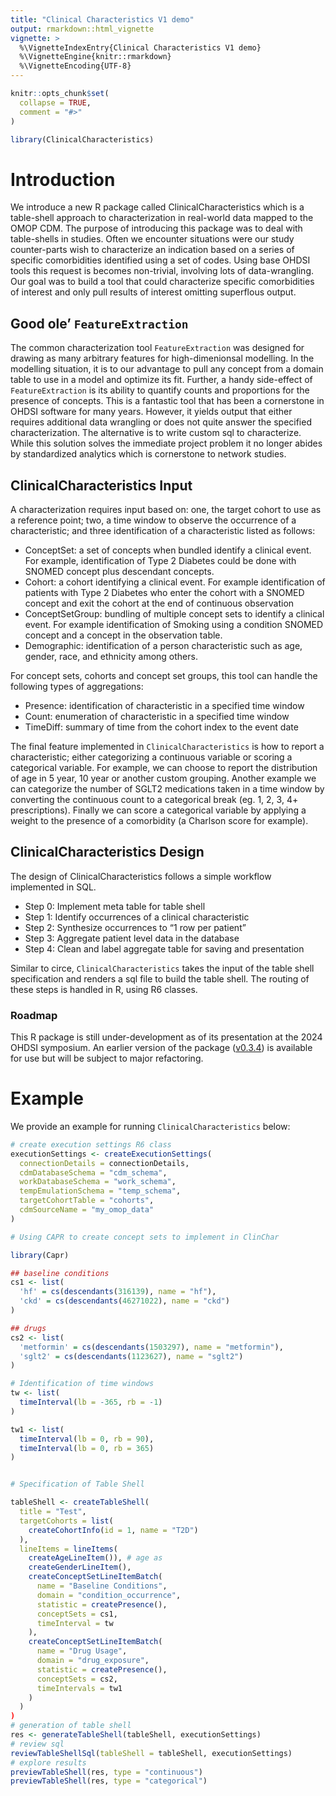 ```yaml
---
title: "Clinical Characteristics V1 demo"
output: rmarkdown::html_vignette
vignette: >
  %\VignetteIndexEntry{Clinical Characteristics V1 demo}
  %\VignetteEngine{knitr::rmarkdown}
  %\VignetteEncoding{UTF-8}
---
```


```r
knitr::opts_chunk$set(
  collapse = TRUE,
  comment = "#>"
)
```

```r
library(ClinicalCharacteristics)
```

# Introduction


We introduce a new R package called ClinicalCharacteristics which is a table-shell approach to characterization in real-world data mapped to the OMOP CDM. The purpose of introducing this package was to deal with table-shells in studies. Often we encounter situations were our study counter-parts wish to characterize an indication based on a series of specific comorbidities identified using a set of codes. Using base OHDSI tools this request is becomes non-trivial, involving lots of data-wrangling. Our goal was to build a tool that could characterize specific comorbidities of interest and only pull results of interest omitting superflous output. 

## Good ole' `FeatureExtraction`

The common characterization tool `FeatureExtraction` was designed for drawing as many arbitrary features for high-dimenionsal modelling. In the modelling situation, it is to our advantage to pull any concept from a domain table to use in a model and optimize its fit. Further, a handy side-effect of `FeatureExtraction` is its ability to quantify counts and proportions for the presence of concepts. This is a fantastic tool that has been a cornerstone in OHDSI software for many years. However, it yields output that either requires additional data wrangling or does not quite answer the specified characterization. The alternative is to write custom sql to characterize. While this solution solves the immediate project problem it no longer abides by standardized analytics which is cornerstone to network studies.


## ClinicalCharacteristics Input

A characterization requires input based on: one, the target cohort to use as a reference point; two, a time window to observe the occurrence of a characteristic; and three identification of a characteristic listed as follows:

- ConceptSet: a set of concepts when bundled identify a clinical event. For example, identification of Type 2 Diabetes could be done with SNOMED concept plus descendant concepts.
- Cohort: a cohort identifying a clinical event. For example identification of patients with Type 2 Diabetes who enter the cohort with a SNOMED concept and exit the cohort at the end of continuous observation
- ConceptSetGroup: bundling of multiple concept sets to identify a clinical event. For example identification of Smoking using a condition SNOMED concept and a concept in the observation table.
- Demographic: identification of a person characteristic such as age, gender, race, and ethnicity among others.

For concept sets, cohorts and concept set groups, this tool can handle the following types of aggregations:

- Presence: identification of characteristic in a specified time window
- Count: enumeration of characteristic in a specified time window
- TimeDiff: summary of time from the cohort index to the event date

The final feature implemented in `ClinicalCharacteristics` is how to report a characteristic; either categorizing a continuous variable or scoring a categorical variable. For example, we can choose to report the distribution of age in 5 year, 10 year or another custom grouping. Another example we can categorize the number of SGLT2 medications taken in a time window by converting the continuous count to a categorical break (eg. 1, 2, 3, 4+ prescriptions). Finally we can score a categorical variable by applying a weight to the presence of a comorbidity (a Charlson score for example).

## ClinicalCharacteristics Design

The design of ClinicalCharacteristics follows a simple workflow implemented in SQL. 

- Step 0: Implement meta table for table shell
- Step 1: Identify occurrences of a clinical characteristic
- Step 2: Synthesize occurrences to "1 row per patient"
- Step 3: Aggregate patient level data in the database
- Step 4: Clean and label aggregate table for saving and presentation

Similar to circe, `ClinicalCharacteristics` takes the input of the table shell specification and renders a sql file to build the table shell. The routing of these steps is handled in R, using R6 classes. 

### Roadmap

This R package is still under-development as of its presentation at the 2024 OHDSI symposium. An earlier version of the package ([v0.3.4](https://github.com/OHDSI/ClinicalCharacteristics)) is available for use but will be subject to major refactoring.



# Example

We provide an example for running `ClinicalCharacteristics` below:



```r

# create execution settings R6 class
executionSettings <- createExecutionSettings(
  connectionDetails = connectionDetails,
  cdmDatabaseSchema = "cdm_schema",
  workDatabaseSchema = "work_schema",
  tempEmulationSchema = "temp_schema",
  targetCohortTable = "cohorts",
  cdmSourceName = "my_omop_data"
)

# Using CAPR to create concept sets to implement in ClinChar

library(Capr)

## baseline conditions
cs1 <- list(
  'hf' = cs(descendants(316139), name = "hf"),
  'ckd' = cs(descendants(46271022), name = "ckd")
)

## drugs
cs2 <- list(
  'metformin' = cs(descendants(1503297), name = "metformin"),
  'sglt2' = cs(descendants(1123627), name = "sglt2")
)

# Identification of time windows
tw <- list(
  timeInterval(lb = -365, rb = -1)
)

tw1 <- list(
  timeInterval(lb = 0, rb = 90),
  timeInterval(lb = 0, rb = 365)
)


# Specification of Table Shell

tableShell <- createTableShell(
  title = "Test",
  targetCohorts = list(
    createCohortInfo(id = 1, name = "T2D")
  ),
  lineItems = lineItems(
    createAgeLineItem()), # age as
    createGenderLineItem(),
    createConceptSetLineItemBatch(
      name = "Baseline Conditions",
      domain = "condition_occurrence",
      statistic = createPresence(),
      conceptSets = cs1,
      timeInterval = tw
    ),
    createConceptSetLineItemBatch(
      name = "Drug Usage",
      domain = "drug_exposure",
      statistic = createPresence(),
      conceptSets = cs2,
      timeIntervals = tw1
    )
  )
)
# generation of table shell
res <- generateTableShell(tableShell, executionSettings)
# review sql
reviewTableShellSql(tableShell = tableShell, executionSettings)
# explore results
previewTableShell(res, type = "continuous")
previewTableShell(res, type = "categorical")


```







